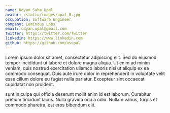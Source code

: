 ```yaml
---
name: Udyan Saha Upal
avatar: /static/images/upal_0.jpg
occupation: Software Engineer
company: Luminous Labs
email: udyan.upal@gmail.com
twitter: https://twitter.com/Twitter
linkedin: https://www.linkedin.com
github: https://github.com/usupal
---
```

Lorem ipsum dolor sit amet, consectetur adipiscing elit. Sed do eiusmod tempor incididunt ut labore et dolore magna aliqua. Ut enim ad minim veniam, quis nostrud exercitation ullamco laboris nisi ut aliquip ex ea commodo consequat. Duis aute irure dolor in reprehenderit in voluptate velit esse cillum dolore eu fugiat nulla pariatur. Excepteur sint occaecat cupidatat non proident.

sunt in culpa qui officia deserunt mollit anim id est laborum. Curabitur pretium tincidunt lacus. Nulla gravida orci a odio. Nullam varius, turpis et commodo pharetra, est eros bibendum elit.
